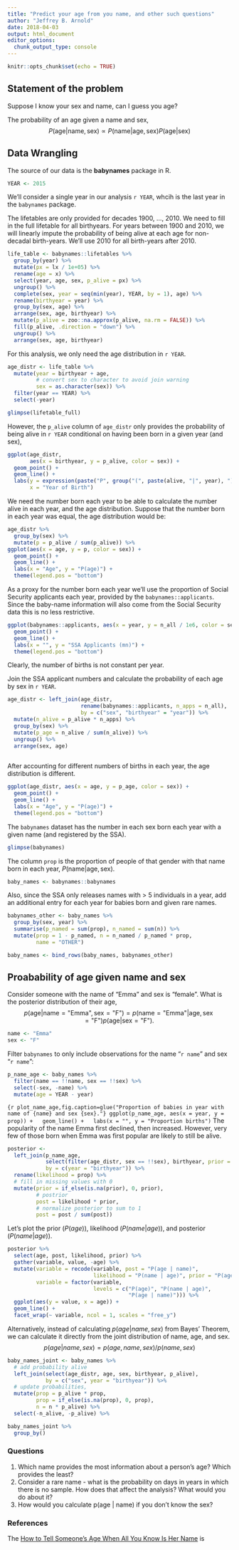 ```yaml
---
title: "Predict your age from you name, and other such questions"
author: "Jeffrey B. Arnold"
date: 2018-04-03
output: html_document
editor_options: 
  chunk_output_type: console
---
```


```r
knitr::opts_chunk$set(echo = TRUE)
```

## Statement of the problem

Suppose I know your sex and name, can I guess you age?

The probability of an age given a name and sex,
$$
P(\text{age} | \text{name}, \text{sex}) \propto P(\text{name} | \text{age}, \text{sex}) P(\text{age} | \text{sex})
$$


## Data Wrangling

The source of our data is the **babynames** package in R.

```r
YEAR <- 2015
```
We'll consider a single year in our analysis `r YEAR`, whcih is the last year in the `babynames` package.

The lifetables are only provided for decades 1900, ..., 2010. We need to fill in the full lifetable for all birthyears.
For years between 1900 and 2010, we will linearly impute the probability of being alive at each age for non-decadal birth-years.
We'll use 2010 for all birth-years after 2010.
```r
life_table <- babynames::lifetables %>%
  group_by(year) %>%
  mutate(px = lx / 1e+05) %>%
  rename(age = x) %>%
  select(year, age, sex, p_alive = px) %>%
  ungroup() %>%
  complete(sex, year = seq(min(year), YEAR, by = 1), age) %>%
  rename(birthyear = year) %>%
  group_by(sex, age) %>%
  arrange(sex, age, birthyear) %>%
  mutate(p_alive = zoo::na.approx(p_alive, na.rm = FALSE)) %>%
  fill(p_alive, .direction = "down") %>%
  ungroup() %>%
  arrange(sex, age, birthyear)
```

For this analysis, we only need the age distribution in `r YEAR`.
```r
age_distr <- life_table %>%
  mutate(year = birthyear + age, 
         # convert sex to character to avoid join warning
         sex = as.character(sex)) %>%
  filter(year == YEAR) %>%
  select(-year)
```
```r
glimpse(lifetable_full)
```
However, the `p_alive` column of `age_distr` only provides the probability of being alive in `r YEAR` conditional on having been born in a given year (and sex),
```r
ggplot(age_distr,
       aes(x = birthyear, y = p_alive, color = sex)) +
  geom_point() +
  geom_line() +
  labs(y = expression(paste("P", group("(", paste(alive, "|", year), ")"))),
       x = "Year of Birth")
```
We need the number born each year to be able to calculate the number alive in each year, and the age distribution. 
Suppose that the number born in each year was equal, the age distribution would be:
```r
age_distr %>%
  group_by(sex) %>%
  mutate(p = p_alive / sum(p_alive)) %>%
ggplot(aes(x = age, y = p, color = sex)) +
  geom_point() +
  geom_line() +
  labs(x = "Age", y = "P(age)") +
  theme(legend.pos = "bottom")
```

As a proxy for the number born each year we'll use the proportion of Social Security applicants each year, provided by the `babynames::applicants`.
Since the baby-name information will also come from the Social Security data this is no less restrictive.
```r
ggplot(babynames::applicants, aes(x = year, y = n_all / 1e6, color = sex)) +
  geom_point() +
  geom_line() +
  labs(x = "", y = "SSA Applicants (mn)") +
  theme(legend.pos = "bottom")  
```
Clearly, the number of births is not constant per year.

Join the SSA applicant numbers and calculate the probability of each age by sex in `r YEAR`.
```r
age_distr <- left_join(age_distr,
                       rename(babynames::applicants, n_apps = n_all),
                       by = c("sex", "birthyear" = "year")) %>%
  mutate(n_alive = p_alive * n_apps) %>%
  group_by(sex) %>%
  mutate(p_age = n_alive / sum(n_alive)) %>%
  ungroup() %>%
  arrange(sex, age)
                 
```

After accounting for different numbers of births in each year, the
age distribution is different.
```r
ggplot(age_distr, aes(x = age, y = p_age, color = sex)) +
  geom_point() +
  geom_line() +
  labs(x = "Age", y = "P(age)") +
  theme(legend.pos = "bottom")
```

The `babynames` dataset has the number in each sex born each year with a given name (and registered by the SSA).
```r
glimpse(babynames)
```
The column `prop` is the proportion of people of that gender with that name born in each year, $P(\text{name} | \text{age}, \text{sex})$.

```r
baby_names <- babynames::babynames
```
Also, since the SSA only releases names with > 5 individuals in a year, add
an additional entry for each year for babies born and given rare names.
```r
babynames_other <- baby_names %>%
  group_by(sex, year) %>%
  summarise(p_named = sum(prop), n_named = sum(n)) %>%
  mutate(prop = 1 - p_named, n = n_named / p_named * prop,
         name = "OTHER")
```
```r
baby_names <- bind_rows(baby_names, babynames_other)
```


## Proabability of age given name and sex

Consider someone with the name of "Emma" and sex is "female".
What is the posterior distribution of their age,
$$
p(\text{age} | \text{name} = \text{"Emma"}, \text{sex} = \text{"F"}) = 
p(\text{name} = \text{"Emma"} | \text{age}, \text{sex} = \text{"F"}) p(\text{age} | \text{sex} = \text{"F"}) .
$$


```r
name <- "Emma"
sex <- "F"
```
Filter `babynames` to only include observations for the name "`r name`" and sex "`r name`":
```r
p_name_age <- baby_names %>%
  filter(name == !!name, sex == !!sex) %>%
  select(-sex, -name) %>%
  mutate(age = YEAR - year)
```

```{r plot_name_age,fig.caption=glue("Proportion of babies in year with name of {name} and sex {sex}."}
ggplot(p_name_age, aes(x = year, y = prop)) +
  geom_line() +
  labs(x = "", y = "Proportion births")
```
The popularity of the name Emma first declined, then increased.
However, very few of those born when Emma was first popular are likely to still be alive.

```r
posterior <-
  left_join(p_name_age, 
            select(filter(age_distr, sex == !!sex), birthyear, prior = p_age),
            by = c(year = "birthyear")) %>%
  rename(likelihood = prop) %>%
  # fill in missing values with 0
  mutate(prior = if_else(is.na(prior), 0, prior),
         # postrior
         post = likelihood * prior,
         # normalize posterior to sum to 1
         post = post / sum(post))
```

Let's plot the prior ($P(age)$), likelihood ($P(name | age)$),  and posterior ($P(name | age)$).
```r
posterior %>%
  select(age, post, likelihood, prior) %>%
  gather(variable, value, -age) %>%
  mutate(variable = recode(variable, post = "P(age | name)",
                           likelihood = "P(name | age)", prior = "P(age)"),
         variable = factor(variable, 
                           levels = c("P(age)", "P(name | age)", 
                                      "P(age | name)"))) %>%
  ggplot(aes(y = value, x = age)) +
  geom_line() +
  facet_wrap(~ variable, ncol = 1, scales = "free_y")

```

Alternatively, instead of calculating $p(age | name, sex)$ from Bayes' Theorem,
we can calculate it directly from the joint distribution of name, age, and sex.
$$
p(age | name, sex) = p(age, name, sex) / p(name, sex)
$$

```r
baby_names_joint <- baby_names %>%
  # add probability alive
  left_join(select(age_distr, age, sex, birthyear, p_alive), 
            by = c("sex", year = "birthyear")) %>%
  # update probabilities, 
  mutate(prop = p_alive * prop,
         prop = if_else(is.na(prop), 0, prop),
         n = n * p_alive) %>%
  select(-n_alive, -p_alive) %>%
```

```r
baby_names_joint %>% 
  group_by()
```



### Questions

1. Which name provides the most information about a person's age? Which provides the least?
1. Consider a rare name - what is the probability on days in years in which there is no sample. How does that affect the analysis?
      What would you do about it?
2. How would you calculate p(age | name) if you don't know the sex?


### References

The [How to Tell Someone’s Age When All You Know Is Her Name](https://fivethirtyeight.com/features/how-to-tell-someones-age-when-all-you-know-is-her-name/) is 

